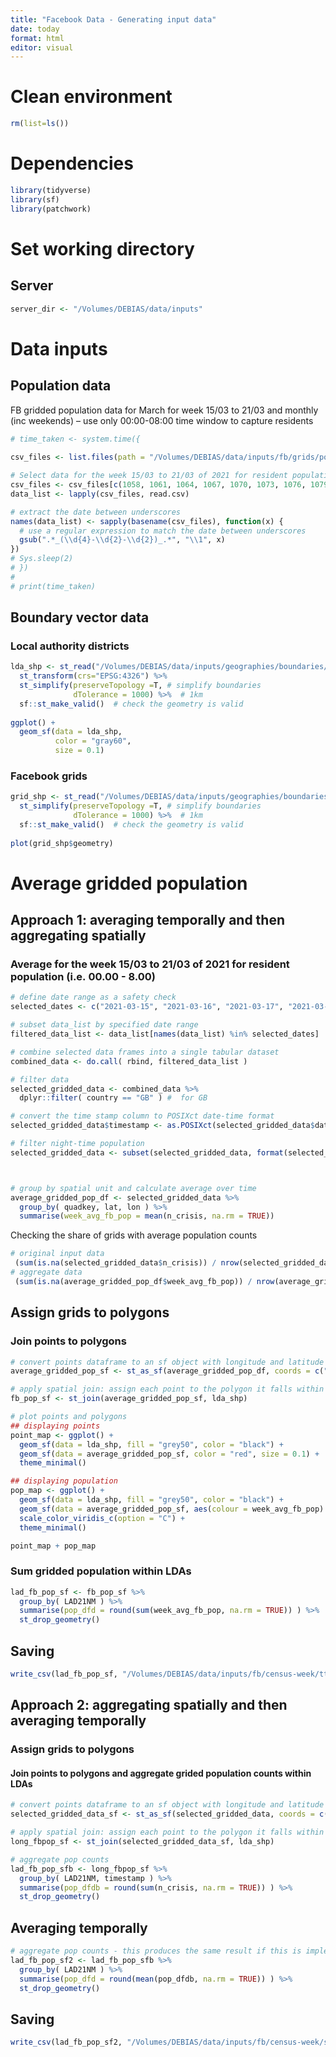 ```yaml
---
title: "Facebook Data - Generating input data"
date: today
format: html
editor: visual
---
```


# Clean environment

```r
rm(list=ls())
```

# Dependencies

```r
library(tidyverse)
library(sf)
library(patchwork)
```

# Set working directory

## Server

```r
server_dir <- "/Volumes/DEBIAS/data/inputs"
```

# Data inputs

## Population data

FB gridded population data for March for week 15/03 to 21/03 and monthly (inc weekends) – use only 00:00-08:00 time window to capture residents

```r
# time_taken <- system.time({
  
csv_files <- list.files(path = "/Volumes/DEBIAS/data/inputs/fb/grids/populations/mar20-aug21", pattern = "\\.csv$", full.names = TRUE)

# Select data for the week 15/03 to 21/03 of 2021 for resident population (i.e. 00.00 - 8.00)
csv_files <- csv_files[c(1058, 1061, 1064, 1067, 1070, 1073, 1076, 1079, 1082)]
data_list <- lapply(csv_files, read.csv)

# extract the date between underscores
names(data_list) <- sapply(basename(csv_files), function(x) {
  # use a regular expression to match the date between underscores
  gsub(".*_(\\d{4}-\\d{2}-\\d{2})_.*", "\\1", x)
})
# Sys.sleep(2)  
# })
# 
# print(time_taken)
```

## Boundary vector data

### Local authority districts

```r
lda_shp <- st_read("/Volumes/DEBIAS/data/inputs/geographies/boundaries/LAD_Dec_2021_GB_BFC_2022.gpkg") %>% 
  st_transform(crs="EPSG:4326") %>% 
  st_simplify(preserveTopology =T, # simplify boundaries
              dTolerance = 1000) %>%  # 1km
  sf::st_make_valid()  # check the geometry is valid
  
ggplot() + 
  geom_sf(data = lda_shp,
          color = "gray60", 
          size = 0.1)
```

### Facebook grids

```r
grid_shp <- st_read("/Volumes/DEBIAS/data/inputs/geographies/boundaries/fb-grids/gridded_uk_shp.shp") %>% 
  st_simplify(preserveTopology =T, # simplify boundaries
              dTolerance = 1000) %>%  # 1km
  sf::st_make_valid()  # check the geometry is valid
  
plot(grid_shp$geometry)

```

# Average gridded population

## Approach 1: averaging temporally and then aggregating spatially

### Average for the week 15/03 to 21/03 of 2021 for resident population (i.e. 00.00 - 8.00)

```r
# define date range as a safety check
selected_dates <- c("2021-03-15", "2021-03-16", "2021-03-17", "2021-03-18", "2021-03-19", "2021-03-20", "2021-03-21") 

# subset data_list by specified date range
filtered_data_list <- data_list[names(data_list) %in% selected_dates]

# combine selected data frames into a single tabular dataset
combined_data <- do.call( rbind, filtered_data_list )

# filter data
selected_gridded_data <- combined_data %>% 
  dplyr::filter( country == "GB" ) #  for GB

# convert the time stamp column to POSIXct date-time format
selected_gridded_data$timestamp <- as.POSIXct(selected_gridded_data$date_time, format = "%Y-%m-%d %H:%M")

# filter night-time population
selected_gridded_data <- subset(selected_gridded_data, format(selected_gridded_data$timestamp, "%H:%M") == "00:00")



# group by spatial unit and calculate average over time
average_gridded_pop_df <- selected_gridded_data %>%
  group_by( quadkey, lat, lon ) %>%
  summarise(week_avg_fb_pop = mean(n_crisis, na.rm = TRUE))

```

Checking the share of grids with average population counts

```r
# original input data
 (sum(is.na(selected_gridded_data$n_crisis)) / nrow(selected_gridded_data)) * 100
# aggregate data
 (sum(is.na(average_gridded_pop_df$week_avg_fb_pop)) / nrow(average_gridded_pop_df)) * 100
```

## Assign grids to polygons

### Join points to polygons

```r
# convert points dataframe to an sf object with longitude and latitude as geometry
average_gridded_pop_sf <- st_as_sf(average_gridded_pop_df, coords = c("lon", "lat"), crs = 4326)  # WGS84 CRS

# apply spatial join: assign each point to the polygon it falls within
fb_pop_sf <- st_join(average_gridded_pop_sf, lda_shp)

# plot points and polygons
## displaying points
point_map <- ggplot() +
  geom_sf(data = lda_shp, fill = "grey50", color = "black") +
  geom_sf(data = average_gridded_pop_sf, color = "red", size = 0.1) +
  theme_minimal()

## displaying population
pop_map <- ggplot() +
  geom_sf(data = lda_shp, fill = "grey50", color = "black") +
  geom_sf(data = average_gridded_pop_sf, aes(colour = week_avg_fb_pop) ) +
  scale_color_viridis_c(option = "C") +
  theme_minimal()

point_map + pop_map
```

### Sum gridded population within LDAs

```r
lad_fb_pop_sf <- fb_pop_sf %>%
  group_by( LAD21NM ) %>%
  summarise(pop_dfd = round(sum(week_avg_fb_pop, na.rm = TRUE)) ) %>% 
  st_drop_geometry()
```

## Saving

```r
write_csv(lad_fb_pop_sf, "/Volumes/DEBIAS/data/inputs/fb/census-week/tts/active_population.csv")

```

## Approach 2: aggregating spatially and then averaging temporally

### Assign grids to polygons

#### Join points to polygons and aggregate grided population counts within LDAs

```r
# convert points dataframe to an sf object with longitude and latitude as geometry
selected_gridded_data_sf <- st_as_sf(selected_gridded_data, coords = c("lon", "lat"), crs = 4326)  # WGS84 CRS

# apply spatial join: assign each point to the polygon it falls within
long_fbpop_sf <- st_join(selected_gridded_data_sf, lda_shp)

# aggregate pop counts
lad_fb_pop_sfb <- long_fbpop_sf %>%
  group_by( LAD21NM, timestamp ) %>%
  summarise(pop_dfdb = round(sum(n_crisis, na.rm = TRUE)) ) %>% 
  st_drop_geometry()
```

## Averaging temporally

```r
# aggregate pop counts - this produces the same result if this is implemented in the last line above directly
lad_fb_pop_sf2 <- lad_fb_pop_sfb %>%
  group_by( LAD21NM ) %>%
  summarise(pop_dfd = round(mean(pop_dfdb, na.rm = TRUE)) ) %>% 
  st_drop_geometry()
```

## Saving

```r
write_csv(lad_fb_pop_sf2, "/Volumes/DEBIAS/data/inputs/fb/census-week/stt/active_population.csv")

```
